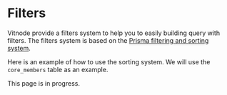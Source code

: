 # Filters

Vitnode provide a filters system to help you to easily building query with filters. The filters system is based on the [Prisma filtering and sorting system](https://www.prisma.io/docs/concepts/components/prisma-client/filtering-and-sorting).

Here is an example of how to use the sorting system. We will use the `core_members` table as an example.


<Callout type="warning" emoji="⚠️">
  This page is in progress.
</Callout>
